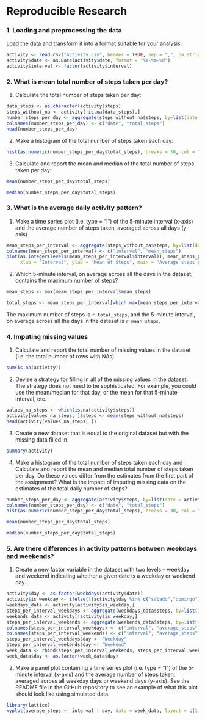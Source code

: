 Reproducible Research
=====================

### 1. Loading and preprocessing the data

Load the data and transform it into a format suitable for your analysis:

```r
activity <- read.csv("activity.csv", header = TRUE, sep = ",", na.strings = "NA")
activity$date <- as.Date(activity$date, format = "%Y-%m-%d")
activity$interval <- factor(activity$interval)
```

### 2. What is mean total number of steps taken per day?

1. Calculate the total number of steps taken per day:

```r
data_steps <- as.character(activity$steps)
steps_without_na <- activity[!is.na(data_steps),]
number_steps_per_day <- aggregate(steps_without_na$steps, by=list(date = steps_without_na$date), FUN=sum)
colnames(number_steps_per_day) <- c("date", "total_steps")
head(number_steps_per_day)
```

2. Make a histogram of the total number of steps taken each day:

```r
hist(as.numeric(number_steps_per_day$total_steps), breaks = 30, col = "blue", xlab = "Steps per day", main= "Histogram")
```

3. Calculate and report the mean and median of the total number of steps taken per day:

```r
mean(number_steps_per_day$total_steps)
```

```r
median(number_steps_per_day$total_steps)
```

### 3. What is the average daily activity pattern?

1. Make a time series plot (i.e. type = "l") of the 5-minute interval (x-axis) and the average number of steps taken, averaged across all days (y-axis)

```r
mean_steps_per_interval <- aggregate(steps_without_na$steps, by=list(date = steps_without_na$interval), FUN=mean)
colnames(mean_steps_per_interval) <- c("interval", "mean_steps")
plot(as.integer(levels(mean_steps_per_interval$interval)), mean_steps_per_interval$mean_steps, type="l",
     xlab = "Interval", ylab = "Mean of Steps", main = "Average steps per interval",  col ="green")
```

2. Which 5-minute interval, on average across all the days in the dataset, contains the maximum number of steps?

```r
mean_steps <- max(mean_steps_per_interval$mean_steps)
```

```r
total_steps <- mean_steps_per_interval[which.max(mean_steps_per_interval$mean_steps),]$interval
```

The maximum number of steps is `r total_steps`, and the 5-minute interval, on average across all the days in the dataset is `r mean_steps`.

### 4. Imputing missing values

1. Calculate and report the total number of missing values in the dataset (i.e. the total number of rows with NAs)

```r
sum(is.na(activity))
```

2. Devise a strategy for filling in all of the missing values in the dataset. The strategy does not need to be sophisticated. For example, you could use the mean/median for that day, or the mean for that 5-minute interval, etc.

```r
values_na_steps <- which(is.na(activity$steps))
activity[values_na_steps, ]$steps <- mean(steps_without_na$steps)
head(activity[values_na_steps, ])
```

3. Create a new dataset that is equal to the original dataset but with the missing data filled in.

```r
summary(activity)
```

4. Make a histogram of the total number of steps taken each day and Calculate and report the mean and median total number of steps taken per day. Do these values differ from the estimates from the first part of the assignment? What is the impact of imputing missing data on the estimates of the total daily number of steps?

```r
number_steps_per_day <- aggregate(activity$steps, by=list(date = activity$date), FUN=sum)
colnames(number_steps_per_day) <- c("date", "total_steps")
hist(as.numeric(number_steps_per_day$total_steps), breaks = 30, col = "orange", xlab = "Number Steps", main= "Histogram")
```

```r
mean(number_steps_per_day$total_steps)
```

```r
median(number_steps_per_day$total_steps)
```

### 5. Are there differences in activity patterns between weekdays and weekends?

1. Create a new factor variable in the dataset with two levels – weekday and weekend indicating whether a given date is a weekday or weekend day.

```r
activity$day <- as.factor(weekdays(activity$date))
activity$is_weekday <- ifelse(!(activity$day %in% c("sábado","domingo")), TRUE, FALSE) 
weekdays_data <- activity[activity$is_weekday,]
steps_per_interval_weekdays <- aggregate(weekdays_data$steps, by=list(interval=weekdays_data$interval), FUN=mean)
weekends_data <- activity[!activity$is_weekday,]
steps_per_interval_weekends <- aggregate(weekends_data$steps, by=list(interval=weekends_data$interval), FUN=mean)
colnames(steps_per_interval_weekdays) <- c("interval", "average_steps")
colnames(steps_per_interval_weekends) <- c("interval", "average_steps")
steps_per_interval_weekdays$day <- "Weekday"
steps_per_interval_weekends$day <- "Weekend"
week_data <- rbind(steps_per_interval_weekends, steps_per_interval_weekdays)
week_data$day <- as.factor(week_data$day)
```

2. Make a panel plot containing a time series plot (i.e. type = "l") of the 5-minute interval (x-axis) and the average number of steps taken, averaged across all weekday days or weekend days (y-axis). See the README file in the GitHub repository to see an example of what this plot should look like using simulated data.

```r
library(lattice)
xyplot(average_steps ~  interval | day, data = week_data, layout = c(1,2), type ="l", ylab="Number of Steps", col = "red")
```
